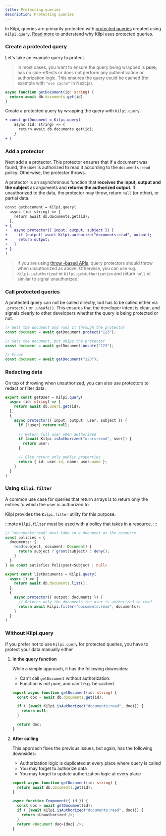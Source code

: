 ```yaml
---
title: Protecting queries
description: Protecting queries
---
```


In Kilpi, queries are primarily protected with [protected queries](/docs/concepts/protected-query) created using `Kilpi.query`. [Read more](/docs/concepts/protected-query) to understand why Kilpi uses protected queries.

### Create a protected query

Let's take an example query to protect.

> In most cases, you want to ensure the query being wrapped is **pure**, has no side-effects or does not perform any authentication or authorization logic. This ensures the query could be cached (for example with `"use cache"` in Next.js).


```ts
async function getDocument(id: string) {
  return await db.documents.get(id);
}
```

Create a protected query by wrapping the query with `Kilpi.query`.

```diff lang="ts"
+ const getDocument = Kilpi.query(
    async (id: string) => {
      return await db.documents.get(id);
    }
+ )
```

### Add a protector

Next add a a protector. This protector ensures that if a document was found, the user is authorized to read it according to the `documents:read` policy. Otherwise, the protector throws.

A protector is an asynchronous function that **receives the input, output and the subject** as arguments and **returns the authorized output**. If unauthorized to the data, the protector may throw, return `null` (or other), or partial data.

```diff lang="ts"
const getDocument = Kilpi.query(
  async (id: string) => {
    return await db.documents.get(id);
  },
+ {
+   async protector({ input, output, subject }) {
+     if (output) await Kilpi.authorize("documents:read", output);
+     return output;
+   }
+ }
)
```
> If you are using [throw -based APIs](/docs/concepts/protection-basics), query protectors should throw when unauthorized as above. Otherwise, you can use e.g. `Kilpi.isAuthorized` or `Kilpi.getAuthorization` and return `null` or similar to signal unauthorized.

### Call protected queries

A protected query can not be called directly, but has to be called either via `.protect()` or `.unsafe()`. This ensures that the developer intent is clear, and signals clearly to other developers whether the query is being protected or not.

```ts
// Gets the document and runs it through the protector
const document = await getDocument.protect("123");

// Gets the document, but skips the protector
const document = await getDocument.unsafe("123");

// Error
const document = await getDocument("123");
```

### Redacting data

On top of throwing when unauthorized, you can also use protectors to redact or filter data.

```ts
export const getUser = Kilpi.query(
  async (id: string) => {
    return await db.users.get(id);
  },
  {
    async protector({ input, output: user, subject }) {
      if (!user) return null;
      
      // Return full user when authorized
      if (await Kilpi.isAuthorized("users:read", user)) {
        return user;
      }

      // Else return only public properties
      return { id: user.id, name: user.name };
    }
  }
)
```

### Using `Kilpi.filter`

A common use case for queries that return arrays is to return only the entries to which the user is authorized to.

Kilpi provides the `Kilpi.filter` utility for this purpose.

:::note
`Kilpi.filter` must be used with a policy that takes in a resource.
:::

```ts {4,17}
// "documents:read" must take in a document as the resource
const policies = {
  documents: {
    read(subject, document: Document) {
      return subject ? grant(subject) : deny();
    }
  }
} as const satisfies Policyset<Subject | null>

export const listDocuments = Kilpi.query(
  async () => {
    return await db.documents.list();
  },
  {
    async protector({ output: documents }) {
      // Returns only the documents the user is authorized to read
      return await Kilpi.filter("documents:read", documents);
    }
  }
)
```

### Without Kilpi.query

If you prefer not to use `Kilpi.query` for protected queries, you have to protect your data manually either

1. **In the query function**

    While a simple approach, it has the following downsides:

    - Can't call `getDocument` without authorization.
    - Function is not pure, and can't e.g. be cached.

    ```ts
    export async function getDocument(id: string) {
      const doc = await db.documents.get(id);

      if (!(await Kilpi.isAuthorized("documents:read", doc))) {
        return null;
      } 

      return doc;
    }
    ```

2. **After calling**

    This approach fixes the previous issues, but again, has the following downsides:

    - Authorization logic is duplicated at every place where query is called
    - You may forget to authorize data
    - You may forget to update authorization logic at every place

    ```ts
    export async function getDocument(id: string) {
      return await db.documents.get(id);
    }

    async function Component({ id }) {
      const doc = await getDocument(id);
      if (!(await Kilpi.isAuthorized("documents:read", doc))) {
        return <Unauthorized />;
      }
      return <Document doc={doc} />;
    }
    ```